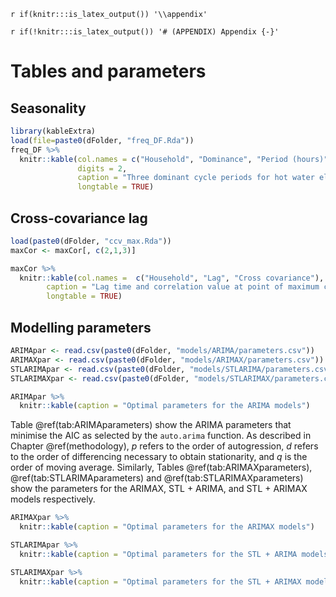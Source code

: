 `r if(knitr:::is_latex_output()) '\\appendix'`

`r if(!knitr:::is_latex_output()) '# (APPENDIX) Appendix {-}'` 

<!--
If you feel it necessary to include an appendix, it goes here.
-->


# Tables and parameters {#tables}

## Seasonality

```r
library(kableExtra)
load(file=paste0(dFolder, "freq_DF.Rda"))
freq_DF %>%
  knitr::kable(col.names = c("Household", "Dominance", "Period (hours)"),
               digits = 2,
               caption = "Three dominant cycle periods for hot water electricity demand of each household, as determined using frequency analysis",
               longtable = TRUE)
```

## Cross-covariance lag

```r
load(paste0(dFolder, "ccv_max.Rda"))
maxCor <- maxCor[, c(2,1,3)]
```

```r
maxCor %>%
  knitr::kable(col.names =  c("Household", "Lag", "Cross covariance"),
        caption = "Lag time and correlation value at point of maximum crosscovariance",
        longtable = TRUE)
```

## Modelling parameters

```R
ARIMApar <- read.csv(paste0(dFolder, "models/ARIMA/parameters.csv"))
ARIMAXpar <- read.csv(paste0(dFolder, "models/ARIMAX/parameters.csv"))
STLARIMApar <- read.csv(paste0(dFolder, "models/STLARIMA/parameters.csv"))
STLARIMAXpar <- read.csv(paste0(dFolder, "models/STLARIMAX/parameters.csv"))
```

```r
ARIMApar %>%
  knitr::kable(caption = "Optimal parameters for the ARIMA models")
```
Table \@ref(tab:ARIMAparameters) show the ARIMA parameters that minimise the AIC as selected by the `auto.arima` function.
As described in Chapter \@ref(methodology), $p$ refers to the order of autogression, $d$ refers to the order of differencing necessary to obtain stationarity, and $q$ is the order of moving average.
Similarly, Tables \@ref(tab:ARIMAXparameters), \@ref(tab:STLARIMAparameters) and \@ref(tab:STLARIMAXparameters) show the parameters for the ARIMAX, STL + ARIMA, and STL + ARIMAX models respectively.

```r
ARIMAXpar %>%
  knitr::kable(caption = "Optimal parameters for the ARIMAX models")
```

```r
STLARIMApar %>%
  knitr::kable(caption = "Optimal parameters for the STL + ARIMA models")
```

```r
STLARIMAXpar %>%
  knitr::kable(caption = "Optimal parameters for the STL + ARIMAX models")
```
